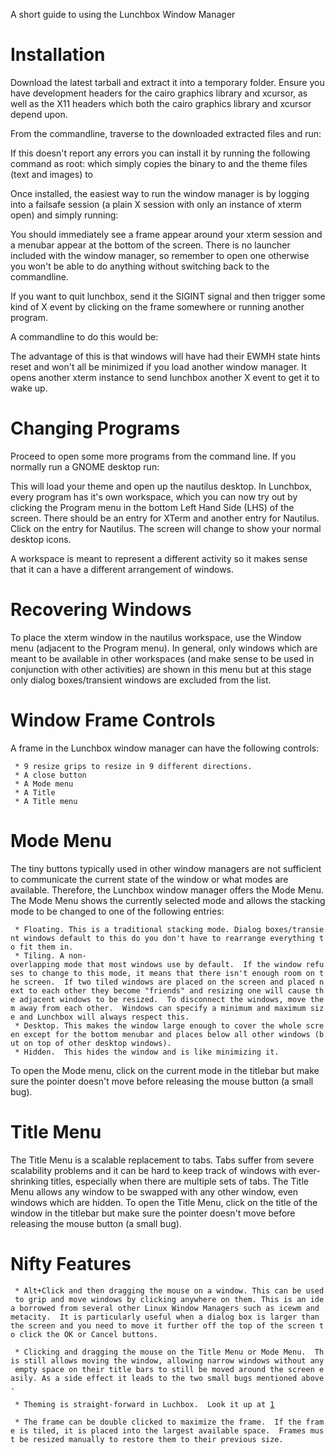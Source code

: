 A short guide to using the Lunchbox Window Manager

= Installation =

Download the latest tarball and extract it into a temporary folder.
Ensure you have development headers for the cairo graphics library and xcursor, as well as the X11 headers which both the cairo graphics library and xcursor depend upon.

From the commandline, traverse to the downloaded extracted files and run:
{{{make}}}

If this doesn't report any errors you can install it by running the following command as root:
{{{make install}}}
which simply copies the binary to {{{/usr/bin}}} and the theme files (text and images) to {{{/usr/local/share/lunchbox}}}

Once installed, the easiest way to run the window manager is by logging into a failsafe session (a plain X session with only an instance of xterm open) and simply running:
{{{lunchbox &}}}

You should immediately see a frame appear around your xterm session and a menubar appear at the bottom of the screen.  There is no launcher included with the window manager, so remember to open one otherwise you won't be able to do anything without switching back to the commandline.

If you want to quit lunchbox, send it the SIGINT signal and then trigger some kind of X event by clicking on the frame somewhere or running another program.

A commandline to do this would be:
{{{pkill -INT lunchbox && sleep 1 && xterm &}}}

The advantage of this is that windows will have had their EWMH state hints reset and won't all be minimized if you load another window manager. It opens another xterm instance to send lunchbox another X event to get it to wake up.

= Changing Programs =

Proceed to open some more programs from the command line.  If you normally run a GNOME desktop run:
{{{gnome-settings-daemon & nautilus & }}}

This will load your theme and open up the nautilus desktop.  In Lunchbox, every program has it's own workspace, which you can now try out by clicking the Program menu in the bottom Left Hand Side (LHS) of the screen. There should be an entry for XTerm and another entry for Nautilus.  Click on the entry for Nautilus.  The screen will change to show your normal desktop icons.

A workspace is meant to represent a different activity so it makes sense that it can a have a different arrangement of windows.

= Recovering Windows = 

To place the xterm window in the nautilus workspace, use the Window menu (adjacent to the Program menu).  In general, only windows which are meant to be available in other workspaces (and make sense to be used in conjunction with other activities) are shown in this menu but at this stage only dialog boxes/transient windows are excluded from the list.

= Window Frame Controls = 

A frame in the Lunchbox window manager can have the following controls:
  * 9 resize grips to resize in 9 different directions.
  * A close button
  * A Mode menu
  * A Title
  * A Title menu

= Mode Menu =

The tiny buttons typically used in other window managers are not sufficient to communicate the current state of the window or what modes are available. Therefore, the Lunchbox window manager offers the Mode Menu.
The Mode Menu shows the currently selected mode and allows the stacking mode to be changed to one of the following entries:

  * Floating. This is a traditional stacking mode. Dialog boxes/transient windows default to this do you don't have to rearrange everything to fit them in.
  * Tiling. A non-overlapping mode that most windows use by default.  If the window refuses to change to this mode, it means that there isn't enough room on the screen.  If two tiled windows are placed on the screen and placed next to each other they become "friends" and resizing one will cause the adjacent windows to be resized.  To disconnect the windows, move them away from each other.  Windows can specify a minimum and maximum size and Lunchbox will always respect this.
  * Desktop. This makes the window large enough to cover the whole screen except for the bottom menubar and places below all other windows (but on top of other desktop windows).
  * Hidden.  This hides the window and is like minimizing it.

To open the Mode menu, click on the current mode in the titlebar but make sure the pointer doesn't move before releasing the mouse button (a small bug).

= Title Menu =

The Title Menu is a scalable replacement to tabs. Tabs suffer from severe scalability problems and it can be hard to keep track of windows with ever-shrinking titles, especially when there are multiple sets of tabs. The Title Menu allows any window to be swapped with any other window, even windows which are hidden. To open the Title Menu, click on the title of the window in the titlebar but make sure the pointer doesn't move before releasing the mouse button (a small bug).

= Nifty Features =

  * Alt+Click and then dragging the mouse on a window. This can be used to grip and move windows by clicking anywhere on them. This is an idea borrowed from several other Linux Window Managers such as icewm and metacity.  It is particularly useful when a dialog box is larger than the screen and you need to move it further off the top of the screen to click the OK or Cancel buttons.

  * Clicking and dragging the mouse on the Title Menu or Mode Menu.  This still allows moving the window, allowing narrow windows without any empty space on their title bars to still be moved around the screen easily. As a side effect it leads to the two small bugs mentioned above.

  * Theming is straight-forward in Luchbox.  Look it up at [http://code.google.com/p/lunchbox/wiki/Themes]

  * The frame can be double clicked to maximize the frame.  If the frame is tiled, it is placed into the largest available space.  Frames must be resized manually to restore them to their previous size.
